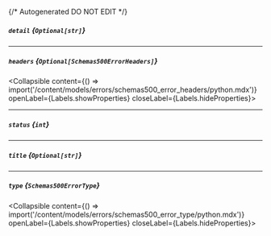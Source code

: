 {/* Autogenerated DO NOT EDIT  */}

##### `detail` *{`Optional[str]`}*

---
##### `headers` *{`Optional[Schemas500ErrorHeaders]`}*
<Collapsible content={() => import('/content/models/errors/schemas500_error_headers/python.mdx')} openLabel={Labels.showProperties} closeLabel={Labels.hideProperties}>
</Collapsible>

---
##### `status` *{`int`}*

---
##### `title` *{`Optional[str]`}*

---
##### `type` *{`Schemas500ErrorType`}*
<Collapsible content={() => import('/content/models/errors/schemas500_error_type/python.mdx')} openLabel={Labels.showProperties} closeLabel={Labels.hideProperties}>
</Collapsible>


